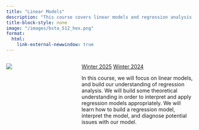 ```yaml
---
title: "Linear Models"
description: "This course covers linear models and regression analysis, focusing on building theoretical understanding and practical application in R."
title-block-style: none
image: "/images/bsta_512_hex.png"
format:
  html:
    link-external-newwindow: true
---
```


:::::: columns
::: {.column width="30%"}
![](../images/bsta_512_hex.png)
:::

::: {.column width="5%"}
:::

::: {.column width="65%"}
[Winter 2025](https://nwakim.github.io/BSTA_512_W25/) [Winter 2024](https://nwakim.github.io/W2024_BSTA_512/)

In this course, we will focus on linear models, and build our understanding of regression analysis. We will build some theoretical understanding in order to interpret and apply regression models appropriately. We will learn how to build a regression model, interpret the model, and diagnose potential issues with our model.
:::
::::::
